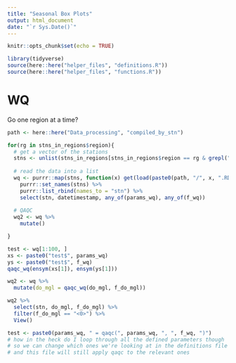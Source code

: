 ```yaml
---
title: "Seasonal Box Plots"
output: html_document
date: "`r Sys.Date()`"
---
```


```r
knitr::opts_chunk$set(echo = TRUE)
```

```r
library(tidyverse)
source(here::here("helper_files", "definitions.R"))
source(here::here("helper_files", "functions.R"))
```

# WQ  

Go one region at a time?
```r
path <- here::here("Data_processing", "compiled_by_stn")
```


```r
for(rg in stns_in_regions$region){
  # get a vector of the stations
  stns <- unlist(stns_in_regions[stns_in_regions$region == rg & grepl("wq$", stns_in_regions$station_code), "station_code"])
  
  # read the data into a list
  wq <- purrr::map(stns, function(x) get(load(paste0(path, "/", x, ".RData")))) %>% 
    purrr::set_names(stns) %>% 
    purrr::list_rbind(names_to = "stn") %>% 
    select(stn, datetimestamp, any_of(params_wq), any_of(f_wq))
  
  # QAQC
  wq2 <- wq %>% 
    mutate()

}
```

```r
test <- wq[1:100, ]
xs <- paste0("test$", params_wq)
ys <- paste0("test$", f_wq)
qaqc_wq(ensym(xs[1]), ensym(ys[1]))

wq2 <- wq %>% 
  mutate(do_mgl = qaqc_wq(do_mgl, f_do_mgl)) 

wq2 %>% 
  select(stn, do_mgl, f_do_mgl) %>% 
  filter(f_do_mgl == "<0>") %>% 
  View()

test <- paste0(params_wq, " = qaqc(", params_wq, ", ", f_wq, ")")
# how in the heck do I loop through all the defined parameters though
# so we can change which ones we're looking at in the definitions file
# and this file will still apply qaqc to the relevant ones

```

